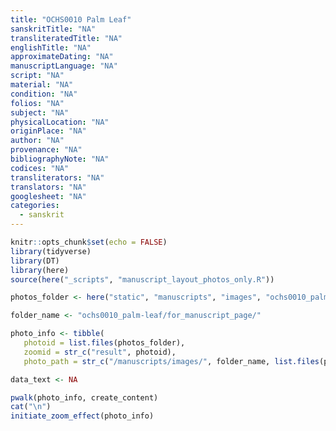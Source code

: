 ```yaml
---
title: "OCHS0010 Palm Leaf"
sanskritTitle: "NA"
transliteratedTitle: "NA"
englishTitle: "NA"
approximateDating: "NA"
manuscriptLanguage: "NA"
script: "NA"
material: "NA"
condition: "NA"
folios: "NA"
subject: "NA"
physicalLocation: "NA"
originPlace: "NA"
author: "NA"
provenance: "NA"
bibliographyNote: "NA"
codices: "NA"
transliterators: "NA"
translators: "NA"
googlesheet: "NA"
categories:
  - sanskrit
---
```


```r
knitr::opts_chunk$set(echo = FALSE)
library(tidyverse)
library(DT)
library(here)
source(here("_scripts", "manuscript_layout_photos_only.R"))

photos_folder <- here("static", "manuscripts", "images", "ochs0010_palm-leaf", "for_manuscript_page")

folder_name <- "ochs0010_palm-leaf/for_manuscript_page/"

photo_info <- tibble(
   photoid = list.files(photos_folder),
   zoomid = str_c("result", photoid),
   photo_path = str_c("/manuscripts/images/", folder_name, list.files(photos_folder)))

data_text <- NA

```

```r
pwalk(photo_info, create_content)
cat("\n")
initiate_zoom_effect(photo_info)
```
